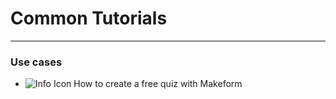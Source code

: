 
# Common Tutorials

---

### Use cases

<div className="w-full">
  <ul>
    <li className="underline decoration-slate-300">
        <img src="https://www.notion.so/icons/info-alternate_pink.svg?mode=light" 
            alt="Info Icon" 
            className="inline-block w-5 h-5 mr-2" /> 
        <Link href="./common-guides/how-to-create-a-free-quiz" className="text-gray-500">
            How to create a free quiz with Makeform
        </Link>
     </li>
  </ul>
</div>
